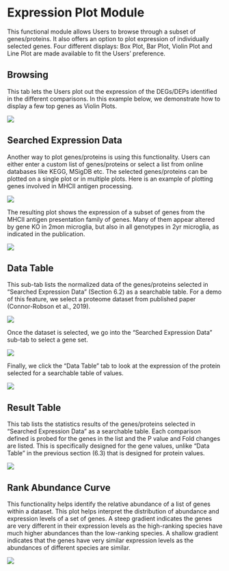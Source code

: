 # Expression Plot Module

This functional module allows Users to browse through a subset of genes/proteins. It also offers an option to plot expression of individually selected genes. Four different displays: Box Plot, Bar Plot, Violin Plot and Line Plot are made available to fit the Users’ preference.

## Browsing

This tab lets the Users plot out the expression of the DEGs/DEPs identified in the different comparisons. In this example below, we demonstrate how to display a few top genes as Violin Plots.

[![](https://interactivereport.github.io/Quickomics/tutorial/Figures/FigureS6.1_1.png)](https://interactivereport.github.io/Quickomics/tutorial/Figures/FigureS6.1_1.png)

## Searched Expression Data

Another way to plot genes/proteins is using this functionality. Users can either enter a custom list of genes/proteins or select a list from online databases like KEGG, MSigDB etc. The selected genes/proteins can be plotted on a single plot or in multiple plots. Here is an example of plotting genes involved in MHCII antigen processing.

[![](https://interactivereport.github.io/Quickomics/tutorial/Figures/FigureS6.2_1.png)](https://interactivereport.github.io/Quickomics/tutorial/Figures/FigureS6.2_1.png)

The resulting plot shows the expression of a subset of genes from the MHCII antigen presentation family of genes. Many of them appear altered by gene KO in 2mon microglia, but also in all genotypes in 2yr microglia, as indicated in the publication.

[![](https://interactivereport.github.io/Quickomics/tutorial/Figures/FigureS6.2_2.png)](https://interactivereport.github.io/Quickomics/tutorial/Figures/FigureS6.2_2.png)

## Data Table

This sub-tab lists the normalized data of the genes/proteins selected in “Searched Expression Data” (Section 6.2) as a searchable table. For a demo of this feature, we select a proteome dataset from published paper (Connor-Robson et al., 2019).

[![](https://interactivereport.github.io/Quickomics/tutorial/Figures/FigureS6.3_1.png)](https://interactivereport.github.io/Quickomics/tutorial/Figures/FigureS6.3_1.png)

Once the dataset is selected, we go into the “Searched Expression Data” sub-tab to select a gene set.

[![](https://interactivereport.github.io/Quickomics/tutorial/Figures/FigureS6.3_2.png)](https://interactivereport.github.io/Quickomics/tutorial/Figures/FigureS6.3_2.png)

Finally, we click the “Data Table” tab to look at the expression of the protein selected for a searchable table of values.

[![](https://interactivereport.github.io/Quickomics/tutorial/Figures/FigureS6.3_3.png)](https://interactivereport.github.io/Quickomics/tutorial/Figures/FigureS6.3_3.png)

## Result Table

This tab lists the statistics results of the genes/proteins selected in “Searched Expression Data” as a searchable table. Each comparison defined is probed for the genes in the list and the P value and Fold changes are listed. This is specifically designed for the gene values, unlike “Data Table” in the previous section (6.3) that is designed for protein values.

[![](https://interactivereport.github.io/Quickomics/tutorial/Figures/FigureS6.4_1.png)](https://interactivereport.github.io/Quickomics/tutorial/Figures/FigureS6.4_1.png)

## Rank Abundance Curve

This functionality helps identify the relative abundance of a list of genes within a dataset. This plot helps interpret the distribution of abundance and expression levels of a set of genes. A steep gradient indicates the genes are very different in their expression levels as the high-ranking species have much higher abundances than the low-ranking species. A shallow gradient indicates that the genes have very similar expression levels as the abundances of different species are similar.

[![](https://interactivereport.github.io/Quickomics/tutorial/Figures/FigureS6.5_1.png)](https://interactivereport.github.io/Quickomics/tutorial/Figures/FigureS6.5_1.png)

